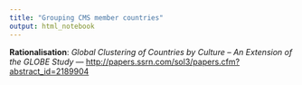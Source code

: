 ```yaml
---
title: "Grouping CMS member countries"
output: html_notebook
---
```


**Rationalisation**: *Global Clustering of Countries by Culture – An Extension of the GLOBE Study* &mdash; [http://papers.ssrn.com/sol3/papers.cfm?abstract_id=2189904](http://papers.ssrn.com/sol3/papers.cfm?abstract_id=2189904)
